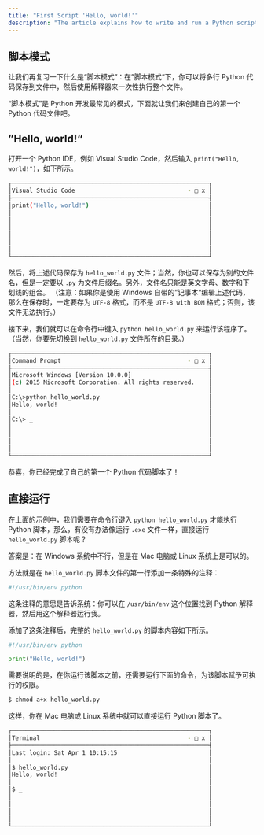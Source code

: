 ```yaml
---
title: "First Script 'Hello, world!'"
description: "The article explains how to write and run a Python script. It covers saving Python code in a file and executing it in script mode, using 'Hello, World!' as an example. It also describes how to make scripts directly executable on Unix-like systems by adding a shebang line and adjusting permissions."
---
```


## 脚本模式

让我们再复习一下什么是“脚本模式”：在”脚本模式“下，你可以将多行 Python 代码保存到文件中，然后使用解释器来一次性执行整个文件。

“脚本模式”是 Python 开发最常见的模式，下面就让我们来创建自己的第一个 Python 代码文件吧。

## ”Hello, world!“

打开一个 Python IDE，例如 Visual Studio Code，然后输入 `print("Hello, world!")`，如下所示。

```bash
┌────────────────────────────────────────────────────────┐
│Visual Studio Code                                - □ x │
├────────────────────────────────────────────────────────┤
│print("Hello, world!")                                  │
│                                                        │
│                                                        │
│                                                        │
│                                                        │
│                                                        │
│                                                        │
└────────────────────────────────────────────────────────┘
```

然后，将上述代码保存为 `hello_world.py` 文件；当然，你也可以保存为别的文件名，但是一定要以 `.py` 为文件后缀名。另外，文件名只能是英文字母、数字和下划线的组合。
（注意：如果你是使用 Windows 自带的”记事本“编辑上述代码，那么在保存时，一定要存为 `UTF-8` 格式，而不是 `UTF-8 with BOM` 格式；否则，该文件无法执行。）

接下来，我们就可以在命令行中键入 `python hello_world.py` 来运行该程序了。（当然，你要先切换到 `hello_world.py` 文件所在的目录。）

```bash
┌────────────────────────────────────────────────────────┐
│Command Prompt                                    - □ x │
├────────────────────────────────────────────────────────┤
│Microsoft Windows [Version 10.0.0]                      │
│(c) 2015 Microsoft Corporation. All rights reserved.    │
│                                                        │
│C:\>python hello_world.py                               │
│Hello, world!                                           │
│                                                        │
│C:\> _                                                  │
│                                                        │
│                                                        │
│                                                        │
│                                                        │
└────────────────────────────────────────────────────────┘
```

恭喜，你已经完成了自己的第一个 Python 代码脚本了！

## 直接运行

在上面的示例中，我们需要在命令行键入 `python hello_world.py` 才能执行 Python 脚本，那么，有没有办法像运行 `.exe` 文件一样，直接运行 `hello_world.py` 脚本呢？

答案是：在 Windows 系统中不行，但是在 Mac 电脑或 Linux 系统上是可以的。

方法就是在 `hello_world.py` 脚本文件的第一行添加一条特殊的注释：

```python
#!/usr/bin/env python
```

这条注释的意思是告诉系统：你可以在 `/usr/bin/env` 这个位置找到 Python 解释器，然后用这个解释器运行我。

添加了这条注释后，完整的 `hello_world.py` 的脚本内容如下所示。

```python
#!/usr/bin/env python

print("Hello, world!")
```

需要说明的是，在你运行该脚本之前，还需要运行下面的命令，为该脚本赋予可执行的权限。

```bash
$ chmod a+x hello_world.py
```

这样，你在 Mac 电脑或 Linux 系统中就可以直接运行 Python 脚本了。

```bash
┌────────────────────────────────────────────────────────┐
│Terminal                                          - □ x │
├────────────────────────────────────────────────────────┤
│Last login: Sat Apr 1 10:15:15                          │
│                                                        │
│$ hello_world.py                                        │
│Hello, world!                                           │
│                                                        │
│$ _                                                     │
│                                                        │
│                                                        │
│                                                        │
│                                                        │
└────────────────────────────────────────────────────────┘
```
